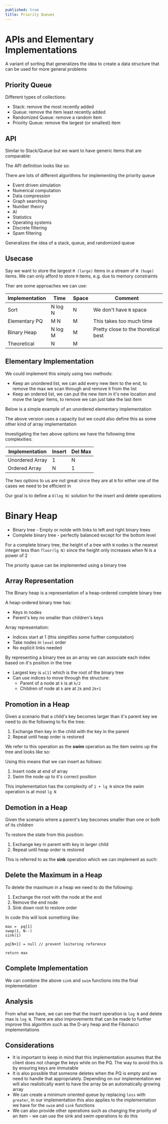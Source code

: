 ```yaml
---
published: true
title: Priority Queues
---
```



# APIs and Elementary Implementations

A variant of sorting that generalizes the idea to create a data structure that can be used for more general problems

## Priority Queue

Different types of collections:

- Stack: remove the most recently added
- Queue: remove the item least recently added
- Randomized Queue: remove a random item
- Priority Queue: remove the largest (or smallest) item

## API

Similar to Stack/Queue but we want to have generic items that are comparable:

The API definition looks like so:

<Snippet path="algorithms/priority-queue/definition.ts" />

There are lots of different algorithms for implementing the priority queue

- Event driven simulation
- Numerical computation
- Data compression
- Graph searching
- Number theory
- AI
- Statistics
- Operating systems
- Discrete filtering
- Spam filtering

Generalizes the idea of a stack, queue, and randomized queue

## Usecase

Say we want to store the largest `M (large)` items in a stream of `N (huge)` items. We can only afford to store `M` items, e.g. due to memory constraints

Ther are some approaches we can use:

| Implementation | Time    | Space | Comment                             |
| -------------- | ------- | ----- | ----------------------------------- |
| Sort           | N log N | N     | We don't have `N` space             |
| Elementary PQ  | M N     | M     | This takes too much time            |
| Binary Heap    | N log M | M     | Pretty close to the thoretical best |
| Theoretical    | N       | M     |                                     |

## Elementary Implementation

We could implement this simply using two methods:

- Keep an unordered list, we can add every new item to the end, to remove the max we scan through and remove it from the list
- Keep an ordered list, we can put the new item in it's new location and move the larger items, to remove we can just take the last item

Below is a simple example of an unordered elementary implementation

<Snippet path="algorithms/priority-queue/unordered-max-pq.ts" />

The above version uses a capacity but we could also define this as some other kind of array implementation

Investigating the two above options we have the following time complexities:

| Implementation  | Insert | Del Max |
| --------------- | ------ | ------- |
| Unordered Array | 1      | N       |
| Ordered Array   | N      | 1       |

The two options to us are not great since they are at `N` for either one of the cases we need to be efficient in

Our goal is to define a `O(log N)` solution for the insert and delete operations

# Binary Heap

- Binary tree - Empty or notde with links to left and right binary trees
- Complete binary tree - perfectly balanced except for the bottom level

For a complete binary tree, the height of a tree with `N` nodes is the nearest integer less than `floor(lg N)` since the height only increases when N is a power of 2

The priority queue can be implemented using a binary tree

## Array Representation

The Binary heap is a representation of a heap-ordered complete binary tree

A heap-ordered binary tree has:

- Keys in nodes
- Parent's key no smaller than children's keys

Array representation:

- Indices start at 1 (this simplifies some further computation)
- Take nodes in `level` order
- No explicit links needed

By representing a binary tree as an array we can associate each index based on it's position in the tree

- Largest key is `a[1]` which is the root of the binary tree
- Can use indices to move through the structure:
  - Parent of a node at `k` is at `k/2`
  - Children of node at `k` are at `2k` and `2k+1`

## Promotion in a Heap

Given a scenario that a child's key becomes larger than it's parent key we need to do the following to fix the tree:

1. Exchange then key in the child with the key in the parent
2. Repeat until heap order is restored

We refer to this operation as the **swim** operation as the item swims up the tree and looks like so:

<Snippet path="algorithms/priority-queue/swim.ts" />

Using this means that we can insert as follows:

1. Insert node at end of array
2. Swim the node up to it's correct position

This implementation has the complexity of `1 + lg N` since the swim operation is at most `lg N`

## Demotion in a Heap

Given the scenario where a parent's key becomes smaller than one or both of its children

To restore the state from this position:

1. Exchange key in parent with key in larger child
2. Repeat until heap order is restored

This is referred to as the **sink** operation which we can implement as such:

<Snippet path="algorithms/priority-queue/sink.ts" />

## Delete the Maximum in a Heap

To delete the maximum in a heap we need to do the following:

1. Exchange the root with the node at the end
2. Remove the end node
3. Sink down root to restore order

In code this will look something like:

```
max =  pq[1]
swap(1, N--)
sink(1)

pq[N+1] = null // prevent loitering reference

return max
```

## Complete Implementation

We can combine the above `sink` and `swim` functions into the final implementation

<Snippet path="algorithms/priority-queue/binary-heap.ts" />

## Analysis

From what we have, we can see that the insert operation is `log N` and delete max is `log N`. There are also improvements that can be made to further improve this algorithm such as the D-ary heap and the Fibonacci implementations

## Considerations

- It is important to keep in mind that this implementation assumes that the client does not change the keys while on the PQ. The way to avoid this is by ensuring keys are immutable
- It is also possible that someone deletes when the PQ is empty and we need to handle that appropriately. Depending on our implementation we will also realistically want to have the array be an automatically growing array
- We can create a minimum oriented queue by replacing `less` with `greater`, in our implementation this also applies to the implementation we have for the `swim` and `sink` functions
- We can also provide other operations such as changing the priority of an item - we can use the sink and swim operations to do this
